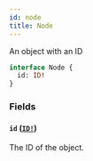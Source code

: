 ```yaml
---
id: node
title: Node
---
```


An object with an ID

```graphql
interface Node {
  id: ID!
}
```

### Fields

#### `id` ([`ID!`](/developer/api-reference/scalars/id))

The ID of the object.
